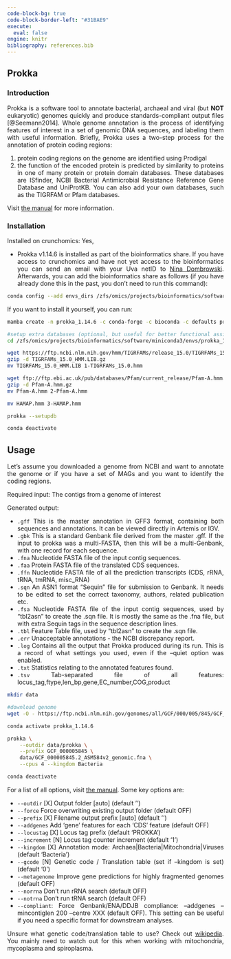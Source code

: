 ---
code-block-bg: true
code-block-border-left: "#31BAE9"
execute:
  eval: false
engine: knitr
bibliography: references.bib
---

<div style="text-align: justify">

## Prokka

### Introduction

Prokka is a software tool to annotate bacterial, archaeal and viral (but **NOT** eukaryotic) genomes quickly and produce standards-compliant output files [@Seemann2014]. Whole genome annotation is the process of identifying features of interest in a set of genomic DNA sequences, and labeling them with useful information. Briefly, Prokka uses a two-step process for the annotation of protein coding regions:

1.  protein coding regions on the genome are identified using Prodigal
2.  the function of the encoded protein is predicted by similarity to proteins in one of many protein or protein domain databases. These databases are ISfinder, NCBI Bacterial Antimicrobial Resistance Reference Gene Database and UniProtKB. You can also add your own databases, such as the TIGRFAM or Pfam databases.

Visit [the manual](https://github.com/tseemann/prokka) for more information.

### Installation

Installed on crunchomics: Yes,

-   Prokka v1.14.6 is installed as part of the bioinformatics share. If you have access to crunchomics and have not yet access to the bioinformatics you can send an email with your Uva netID to [Nina Dombrowski](n.dombrowski@uva.nl). Afterwards, you can add the bioinformatics share as follows (if you have already done this in the past, you don't need to run this command):

```{bash}
conda config --add envs_dirs /zfs/omics/projects/bioinformatics/software/miniconda3/envs/
```

If you want to install it yourself, you can run:

```{bash}
mamba create -n prokka_1.14.6 -c conda-forge -c bioconda -c defaults prokka

#setup extra databases (optional, but useful for better functional assignments)
cd /zfs/omics/projects/bioinformatics/software/miniconda3/envs/prokka_1.14.6/db/hmm

wget https://ftp.ncbi.nlm.nih.gov/hmm/TIGRFAMs/release_15.0/TIGRFAMs_15.0_HMM.LIB.gz
gzip -d TIGRFAMs_15.0_HMM.LIB.gz
mv TIGRFAMs_15.0_HMM.LIB 1-TIGRFAMs_15.0.hmm

wget ftp://ftp.ebi.ac.uk/pub/databases/Pfam/current_release/Pfam-A.hmm.gz
gzip -d Pfam-A.hmm.gz 
mv Pfam-A.hmm 2-Pfam-A.hmm

mv HAMAP.hmm 3-HAMAP.hmm

prokka --setupdb

conda deactivate
```

## Usage

Let's assume you downloaded a genome from NCBI and want to annotate the genome or if you have a set of MAGs and you want to identify the coding regions.

Required input: The contigs from a genome of interest

Generated output:

-   `.gff` This is the master annotation in GFF3 format, containing both sequences and annotations. It can be viewed directly in Artemis or IGV.
-   `.gbk` This is a standard Genbank file derived from the master .gff. If the input to prokka was a multi-FASTA, then this will be a multi-Genbank, with one record for each sequence.
-   `.fna` Nucleotide FASTA file of the input contig sequences.
-   `.faa` Protein FASTA file of the translated CDS sequences.
-   `.ffn` Nucleotide FASTA file of all the prediction transcripts (CDS, rRNA, tRNA, tmRNA, misc_RNA)
-   `.sqn` An ASN1 format "Sequin" file for submission to Genbank. It needs to be edited to set the correct taxonomy, authors, related publication etc.
-   `.fsa` Nucleotide FASTA file of the input contig sequences, used by "tbl2asn" to create the .sqn file. It is mostly the same as the .fna file, but with extra Sequin tags in the sequence description lines.
-   `.tbl` Feature Table file, used by "tbl2asn" to create the .sqn file.
-   `.err` Unacceptable annotations - the NCBI discrepancy report.
-   `.log` Contains all the output that Prokka produced during its run. This is a record of what settings you used, even if the --quiet option was enabled.
-   `.txt` Statistics relating to the annotated features found.
-   `.tsv` Tab-separated file of all features: locus_tag,ftype,len_bp,gene,EC_number,COG,product

```{bash}
mkdir data 

#download genome 
wget -O - https://ftp.ncbi.nlm.nih.gov/genomes/all/GCF/000/005/845/GCF_000005845.2_ASM584v2/GCF_000005845.2_ASM584v2_genomic.fna.gz | gzip -d > data/GCF_000005845.2_ASM584v2_genomic.fna

conda activate prokka_1.14.6 

prokka \
    --outdir data/prokka \
    --prefix GCF_000005845 \
    data/GCF_000005845.2_ASM584v2_genomic.fna \
    --cpus 4 --kingdom Bacteria

conda deactivate
```

For a list of all options, visit [the manual](https://github.com/tseemann/prokka). Some key options are:

-   `--outdir` \[X\] Output folder \[auto\] (default '')
-   `--force` Force overwriting existing output folder (default OFF)
-   `--prefix` \[X\] Filename output prefix \[auto\] (default '')
-   `--addgenes` Add 'gene' features for each 'CDS' feature (default OFF)
-   `--locustag` \[X\] Locus tag prefix (default 'PROKKA')
-   `--increment` \[N\] Locus tag counter increment (default '1')
-   `--kingdom` \[X\] Annotation mode: Archaea\|Bacteria\|Mitochondria\|Viruses (default 'Bacteria')
-   `--gcode` \[N\] Genetic code / Translation table (set if --kingdom is set) (default '0')
-   `--metagenome` Improve gene predictions for highly fragmented genomes (default OFF)
-   `--norrna` Don't run rRNA search (default OFF)
-   `--notrna` Don't run tRNA search (default OFF)
-   `--compliant`: Force Genbank/ENA/DDJB compliance: --addgenes --mincontiglen 200 --centre XXX (default OFF). This setting can be useful if you need a specific format for downstream analyses.

Unsure what genetic code/translation table to use? Check out [wikipedia](https://en.wikipedia.org/wiki/List_of_genetic_codes). You mainly need to watch out for this when working with mitochondria, mycoplasma and spiroplasma.